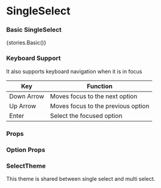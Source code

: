 
<Meta title="Core/SingleSelect" component={SingleSelect} />

# SingleSelect

### Basic SingleSelect

<Preview withToolbar>
    <Story name="Basic">{stories.Basic()}</Story>
</Preview>

### Keyboard Support

It also supports keyboard navigation when it is in focus

| Key        | Function                           |
| ---------- | ---------------------------------- |
| Down Arrow | Moves focus to the next option     |
| Up Arrow   | Moves focus to the previous option |
| Enter      | Select the focused option          |

### Props

<Props of={SingleSelect} />

### Option Props

<Props of={stories.OptionProps} />

### SelectTheme

This theme is shared between single select and multi select.

<Props of={stories.ThemeInterface} />
